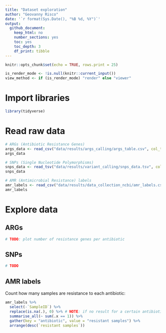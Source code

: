 ```yaml
---
title: "Dataset exploration"
author: "Geovanny Risco"
date: '`r format(Sys.Date(), "%B %d, %Y")`'
output:
  github_document:
    keep_html: no
    number_sections: yes
    toc: yes
    toc_depth: 3
    df_print: tibble
---
```


```r
knitr::opts_chunk$set(echo = TRUE, rows.print = 25)

is_render_mode <- !is.null(knitr::current_input())
view_method <- if (is_render_mode) "render" else "viewer"
```

# Import libraries

```r
library(tidyverse)
```

# Read raw data

```r
# ARGs (Antibiotic Resistance Genes)
args_data <- read_csv("data/results/args_calling/args_table.csv", col_types = cols("sample_name" = col_character()))
args_data
```

```r
# SNPs (Single Nucleotide Polymorphisms)
snps_data <- read_tsv("data/results/variant_calling/snps_data.tsv", col_names = c("chrom", "pos", "ref", "alt", "tgt", "gene_name", "gene_pos", "tax_id", "sample_name"), na = c("."))
snps_data
```

```r
# AMR (Antimicrobial Resistance) labels
amr_labels <- read_csv("data/results/data_collection_ncbi/amr_labels.csv", col_types = cols("SampleID" = col_character()))
amr_labels
```

# Explore data

## ARGs

```r
# TODO: plot number of resistance genes per antibiotic
```

## SNPs

```r
# TODO
```

## AMR labels

Count how many samples are resistance to each antibiotic:

```r
amr_labels %>%
  select(-`SampleID`) %>%
  replace(is.na(.), 0) %>% # NOTE: if no result for a certain antibiotic, it is considered as not resistant
  summarise_all(~ sum(.x == 1)) %>%
  gather(key = "antibiotic", value = "resistant samples") %>%
  arrange(desc(`resistant samples`))
```